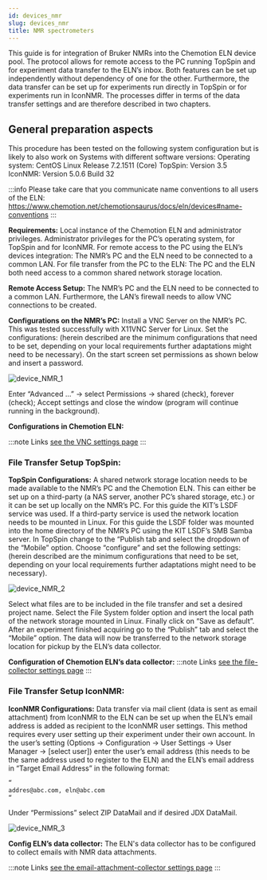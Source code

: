 ```yaml
---
id: devices_nmr
slug: devices_nmr
title: NMR spectrometers
---
```


This guide is for integration of Bruker NMRs into the Chemotion ELN device pool. The protocol allows for remote access to the PC running TopSpin and for experiment data transfer to the ELN’s inbox. Both features can be set up independently without dependency of one for the other. Furthermore, the data transfer can be set up for experiments run directly in TopSpin or for experiments run in IconNMR. The processes differ in terms of the data transfer settings and are therefore described in two chapters.

## General preparation aspects
This procedure has been tested on the following system configuration but is likely to also work on Systems with different software versions:
Operating system: CentOS Linux Release 7.2.1511 (Core)
TopSpin: Version 3.5
IconNMR: Version 5.0.6 Build 32

:::info
Please take care that you communicate name conventions to all users of the ELN: 
https://www.chemotion.net/chemotionsaurus/docs/eln/devices#name-conventions
:::


<b>Requirements:</b> 
Local instance of the Chemotion ELN and administrator privileges.
Administrator privileges for the PC’s operating system, for TopSpin and for IconNMR.
For remote access to the PC using the ELN’s devices integration: The NMR’s PC and the ELN need to be connected to a common LAN.
For file transfer from the PC to the ELN: The PC and the ELN both need access to a common shared network storage location.

<b>Remote Access Setup:</b>
The NMR’s PC and the ELN need to be connected to a common LAN. Furthermore, the LAN’s firewall needs to allow VNC connections to be created.

<b>Configurations on the NMR’s PC:</b>
Install a VNC Server on the NMR’s PC. This was tested successfully with X11VNC Server for Linux.
Set the configurations: (herein described are the minimum configurations that need to be set, depending on your local requirements further adaptations might need to be necessary).
On the start screen set permissions as shown below and insert a password.

![device_NMR_1](/img/device_NMR_1.png)

Enter “Advanced …” -> select Permissions -> shared (check), forever (check); Accept settings and close the window (program will continue running in the background).

<b>Configurations in Chemotion ELN:</b>

:::note Links
[see the VNC settings page](settings#vnc)
:::


### File Transfer Setup TopSpin:
<b>TopSpin Configurations:</b>
A shared network storage location needs to be made available to the NMR’s PC and the Chemotion ELN. This can either be set up on a third-party (a NAS server, another PC’s shared storage, etc.) or it can be set up locally on the NMR’s PC. For this guide the KIT’s LSDF service was used.
If a third-party service is used the network location needs to be mounted in Linux. For this guide the LSDF folder was mounted into the home directory of the NMR’s PC using the KIT LSDF’s SMB Samba server.
In TopSpin change to the “Publish tab and select the dropdown of the “Mobile” option. Choose “configure” and set the following settings: (herein described are the minimum configurations that need to be set, depending on your local requirements further adaptations might need to be necessary).

![device_NMR_2](/img/device_NMR_2.png)

Select what files are to be included in the file transfer and set a desired project name. Select the File System folder option and insert the local path of the network storage mounted in Linux. Finally click on “Save as default”.
After an experiment finished acquiring go to the “Publish” tab and select the “Mobile” option. The data will now be transferred to the network storage location for pickup by the ELN’s data collector.

<b>Configuration of Chemotion ELN’s data collector:</b>
:::note Links
[see the file-collector settings page](settings#file-collector)
:::

### File Transfer Setup IconNMR:
<b>IconNMR Configurations:</b>
Data transfer via mail client (data is sent as email attachment) from IconNMR to the ELN can be set up when the ELN’s email address is added as recipient to the IconNMR user settings. This method requires every user setting up their experiment under their own account.
In the user’s setting (Options -> Configuration -> User Settings -> User Manager -> [select user]) enter the user’s email address (this needs to be the same address used to register to the ELN) and the ELN’s email address in “Target Email Address” in the following format:


```sh
“
addres@abc.com, eln@abc.com
“

```

Under “Permissions” select ZIP DataMail and if desired JDX DataMail.

![device_NMR_3](/img/device_NMR_3.png)




<b>Config ELN’s data collector:</b>
The ELN's data collector has to be configured to collect emails with NMR data attachments. 

:::note Links
[see the email-attachment-collector settings page](settings#file-collector)
:::

